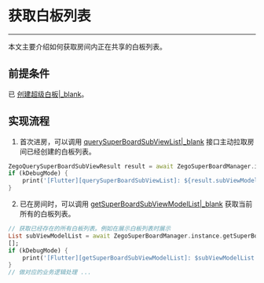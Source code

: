 # 获取白板列表

- - -

本文主要介绍如何获取房间内正在共享的白板列表。

## 前提条件

已 [创建超级白板\|_blank](!ZegoSuperBoard-QuickStart/CreateWboard)。

## 实现流程

1. 首次进房，可以调用 [querySuperBoardSubViewList\|_blank](https://pub.dev/documentation/zego_superboard/latest/zego_superboard/ZegoSuperBoardManager/querySuperBoardSubViewList.html) 接口主动拉取房间已经创建的白板列表。

```dart
ZegoQuerySuperBoardSubViewResult result = await ZegoSuperBoardManager.instance.querySuperBoardSubViewList(); 
if (kDebugMode) { 
    print('[Flutter][querySuperBoardSubViewList]: ${result.subViewModelList}'); 
} 
```


2. 已在房间时，可以调用 [getSuperBoardSubViewModelList\|_blank](https://pub.dev/documentation/zego_superboard/latest/zego_superboard/ZegoSuperBoardManager/getSuperBoardSubViewModelList.html) 获取当前所有的白板列表。

```dart
// 获取已经存在的所有白板列表。例如在展示白板列表时展示 
List subViewModelList = await ZegoSuperBoardManager.instance.getSuperBoardSubViewModelList() ?? 
[]; 
if (kDebugMode) { 
    print('[Flutter][getSuperBoardSubViewModelList]: $subViewModelList'); 
} 
// 做对应的业务逻辑处理 ... 
```
